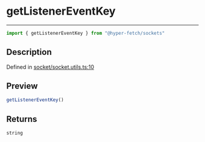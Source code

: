 

# getListenerEventKey

<div class="api-docs__separator" data-reactroot="">

---

</div><div class="api-docs__import" data-reactroot="">

```ts
import { getListenerEventKey } from "@hyper-fetch/sockets"
```

</div><div class="api-docs__section">

## Description

</div><div class="api-docs__description"><span class="api-docs__do-not-parse">



</span></div><p class="api-docs__definition">

Defined in [socket/socket.utils.ts:10](https://github.com/BetterTyped/hyper-fetch/blob/cc329b91/packages/sockets/src/socket/socket.utils.ts#L10)

</p><div class="api-docs__section">

## Preview

</div><div class="api-docs__preview fn">

```ts
getListenerEventKey()
```

</div><div class="api-docs__section">

## Returns

</div><div class="api-docs__returns">

```ts
string
```

</div>